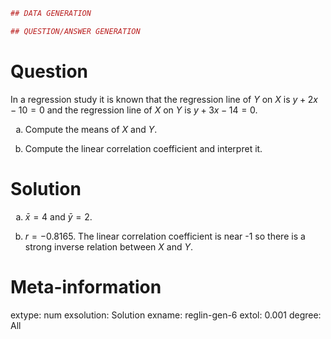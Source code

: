 
```r
## DATA GENERATION

## QUESTION/ANSWER GENERATION

```

Question
========
In a regression study it is known that the regression line of $Y$ on $X$ is $y+2x-10=0$ and the regression line of $X$ on $Y$ is $y+3x-14=0$.


a. Compute the means of $X$ and $Y$.

a. Compute the linear correlation coefficient and interpret it. 

Solution
========

a. $\bar x=4$ and $\bar y=2$.

a. $r=-0.8165$. The linear correlation coefficient is near -1 so there is a strong inverse relation between $X$ and $Y$.

Meta-information 
================
extype: num
exsolution: Solution
exname: reglin-gen-6
extol: 0.001
degree: All
 
